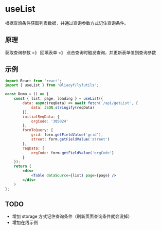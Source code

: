 
<Meta title="Hooks/useList" component={useList} />

# useList

根据查询条件获取列表数据，并通过查询参数方式记住查询条件。

## 原理

获取查询参数 =》 回填表单 =》 点击查询时触发查询，并更新表单值到查询参数


## 示例

````jsx
import React from 'react';
import { useList } from '@liaoyf/lyfutils';

const Demo = () => {
    const { list, page, loading } = useList({
        data: async(reqData) => await fetch('/api/getList', {
            data: JSON.stringify(reqData)
        }),
        initialReqData: {
            orgCode: '305024'
        },
        formToQuery: {
            grid: form.getFieldValue('grid'),
            street: form.getFieldValue('street')
        },
        reqData: {
            orgCode: form.getFieldValue('orgCode')
        }
    });
    return (
        <div>
            <Table dataSource={list} page={page} />
        </div>
    )
};
````

## TODO

- 增加 storage 方式记住查询条件（刷新页面查询条件就会没掉）
- 增加在线示例
